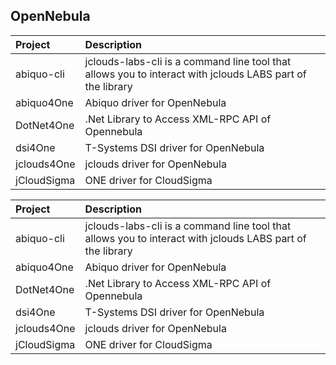 ## OpenNebula
<table>
 <thead>
  <tr>
   <th align="left"> Project </th>
   <th align="left"> Description </th>
  </tr>
 </thead>
<tbody>
  <tr>
   <td align="left"> abiquo-cli </td>
   <td align="left"> jclouds-labs-cli is a command line tool that allows you to interact with jclouds LABS part of the library </td>
  </tr>
  <tr>
   <td align="left"> abiquo4One </td>
   <td align="left"> Abiquo driver for OpenNebula </td>
  </tr>
  <tr>
   <td align="left"> DotNet4One </td>
   <td align="left"> .Net Library to Access XML-RPC API of Opennebula </td>
  </tr>
  <tr>
   <td align="left"> dsi4One </td>
   <td align="left"> T-Systems DSI driver for OpenNebula </td>
  </tr>
  <tr>
   <td align="left"> jclouds4One </td>
   <td align="left"> jclouds driver for OpenNebula </td>
  </tr>
  <tr>
   <td align="left"> jCloudSigma </td>
   <td align="left"> ONE driver for CloudSigma </td>
  </tr>
</tbody>
</table>
<table>
 <thead>
  <tr>
   <th align="left"> Project </th>
   <th align="left"> Description </th>
  </tr>
 </thead>
<tbody>
  <tr>
   <td align="left"> abiquo-cli </td>
   <td align="left"> jclouds-labs-cli is a command line tool that allows you to interact with jclouds LABS part of the library </td>
  </tr>
  <tr>
   <td align="left"> abiquo4One </td>
   <td align="left"> Abiquo driver for OpenNebula </td>
  </tr>
  <tr>
   <td align="left"> DotNet4One </td>
   <td align="left"> .Net Library to Access XML-RPC API of Opennebula </td>
  </tr>
  <tr>
   <td align="left"> dsi4One </td>
   <td align="left"> T-Systems DSI driver for OpenNebula </td>
  </tr>
  <tr>
   <td align="left"> jclouds4One </td>
   <td align="left"> jclouds driver for OpenNebula </td>
  </tr>
  <tr>
   <td align="left"> jCloudSigma </td>
   <td align="left"> ONE driver for CloudSigma </td>
  </tr>
</tbody>
</table>
